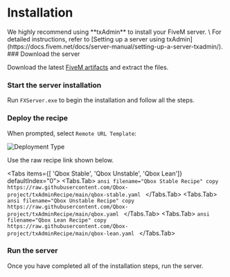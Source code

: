 
# Installation

<Callout type="info">
  We highly recommend using **txAdmin** to install your FiveM server. \
  For detailed instructions, refer to [Setting up a server using txAdmin](https://docs.fivem.net/docs/server-manual/setting-up-a-server-txadmin/).
</Callout>

<Steps>
  ### Download the server

  Download the latest [FiveM artifacts](https://runtime.fivem.net/artifacts/fivem/build_server_windows/master/) and extract the files.

  ### Start the server installation

  Run `FXServer.exe` to begin the installation and follow all the steps.

  ### Deploy the recipe

  When prompted, select `Remote URL Template`:

  ![Deployment Type](/txadmin-deployment-type.jpg)

  Use the raw recipe link shown below.

  <Tabs items={[ 'Qbox Stable', 'Qbox Unstable', 'Qbox Lean']} defaultIndex="0">
     <Tabs.Tab>
      ```ansi filename="Qbox Stable Recipe" copy
      https://raw.githubusercontent.com/Qbox-project/txAdminRecipe/main/qbox-stable.yaml
      ```
    </Tabs.Tab>
    <Tabs.Tab>
      ```ansi filename="Qbox Unstable Recipe" copy
      https://raw.githubusercontent.com/Qbox-project/txAdminRecipe/main/qbox.yaml
      ```
    </Tabs.Tab>
    <Tabs.Tab>
      ```ansi filename="Qbox Lean Recipe" copy
      https://raw.githubusercontent.com/Qbox-project/txAdminRecipe/main/qbox-lean.yaml
      ```
    </Tabs.Tab>
  </Tabs>

  ### Run the server

  Once you have completed all of the installation steps, run the server.
</Steps>

